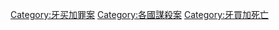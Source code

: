 [[Category:牙买加罪案|Category:牙买加罪案]]
[[Category:各國謀殺案|Category:各國謀殺案]]
[[Category:牙買加死亡|Category:牙買加死亡]]